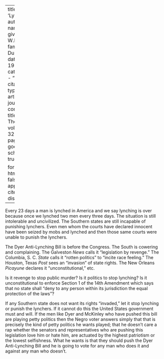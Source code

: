 
---
title: 'Lynching'
author:
  - name:
      given: W.E.B.
      family: Du Bois
date: May 1926
categories: 
  - ""
citation: 
  type: article-journal
  container-title: The Crisis
  volume: 32
  issue: 1
  page: 10
google-scholar: true

format:
  html:
    toc: false
    appendix-cite-as: display
---


Every 23 days a man is lynched in America and we say lynching is over because once we lynched two men every three days. The situation is still intolerable and uncivilized. The Southern states are still incapable of punishing lynchers. Even men whom the courts have declared innocent have been seized by mobs and lynched and then those same courts were unable to punish the lynchers.

The Dyer Anti-Lynching Bill is before the Congress. The South is cowering and complaining. The Galveston *News* calls it "legislation by revenge." The Columbia, S. C. *State* calls it "rotten politics" to "incite race feeling." The Houston, Texas *Post* sees an "invasion" of state rights. The New Orleans *Picayune* declares it "unconstitutional," etc.

Is it revenge to stop public murder? Is it politics to stop lynching? Is it unconstitutional to enforce Section 1 of the 14th Amendment which says that no state shall "deny to any person within its jurisdiction the equal protection of the laws"?

If any Southern state does not want its rights "invaded," let it stop lynching or punish the lynchers. If it cannot do this the United States government must and will. If the men like Dyer and McKinley who have pushed this bill are playing petty politics then the Negro voter answers simply that that is precisely the kind of petty politics he wants played; that he doesn't care a rap whether the senators and representatives who are pushing this legislation love him or hate him, are actuated by the highest patriotism or the lowest selfishness. What he wants is that they should push the Dyer Anti-Lynching Bill and he is going to vote for any man who does it and against any man who doesn't.

